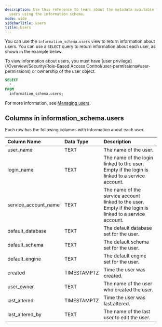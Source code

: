 ```yaml
---
description: Use this reference to learn about the metadata available for Firebolt
  users using the information schema.
mode: wide
sidebarTitle: Users
title: Users
---
```


You can use the `information_schema.users` view to return information about users. You can use a `SELECT` query to return information about each user, as shown in the example below.

To view information about users, you must have [user privilege](/Overview/Security/Role-Based Access Control/user-permissions#user-permissions) or ownership of the user object.

```sql
SELECT
  *
FROM
  information_schema.users;
```

For more information, see [Managing users](/Guides/managing-your-organization/managing-users).

## Columns in information_schema.users

Each row has the following columns with information about each user.

| Column Name                 | Data Type   | Description |
| :---------------------------| :-----------| :-----------|
| user_name                   | TEXT      | The name of the user. |
| login_name                  | TEXT      | The name of the login linked to the user. Empty if the login is linked to a service account. |
| service_account_name        | TEXT      | The name of the service account linked to the user. Empty if the login is linked to a service account. |
| default_database            | TEXT      | The default database set for the user. |
| default_schema              | TEXT      | The default schema set for the user. |
| default_engine              | TEXT      | The default engine set for the user. |
| created                     | TIMESTAMPTZ | Time the user was created. |
| user_owner                  | TEXT      | The name of the user who created the user. |
| last_altered                | TIMESTAMPTZ | Time the user was last altered. |
| last_altered_by             | TEXT       | The name of the last user to edit the user. |






